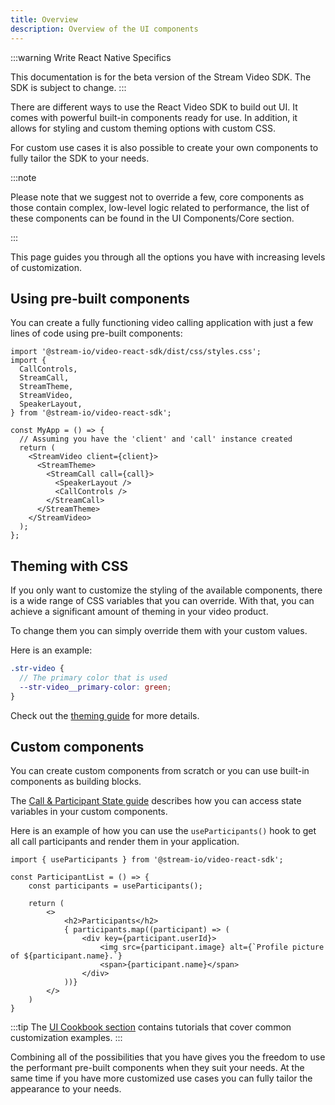 ```yaml
---
title: Overview
description: Overview of the UI components
---
```


:::warning
Write React Native Specifics

This documentation is for the beta version of the Stream Video SDK.
The SDK is subject to change.
:::

There are different ways to use the React Video SDK to build out UI. It comes with powerful built-in components ready for use.
In addition, it allows for styling and custom theming options with custom CSS.

For custom use cases it is also possible to create your own components to fully tailor the SDK to your needs.

:::note

Please note that we suggest not to override a few, core components as those contain complex, low-level logic related to performance, the list of these components can be found in the UI Components/Core section.

:::

This page guides you through all the options you have with increasing levels of customization.

## Using pre-built components

You can create a fully functioning video calling application with just a few lines of code using pre-built components:

```tsx
import '@stream-io/video-react-sdk/dist/css/styles.css';
import {
  CallControls,
  StreamCall,
  StreamTheme,
  StreamVideo,
  SpeakerLayout,
} from '@stream-io/video-react-sdk';

const MyApp = () => {
  // Assuming you have the 'client' and 'call' instance created
  return (
    <StreamVideo client={client}>
      <StreamTheme>
        <StreamCall call={call}>
          <SpeakerLayout />
          <CallControls />
        </StreamCall>
      </StreamTheme>
    </StreamVideo>
  );
};
```

## Theming with CSS

If you only want to customize the styling of the available components, there is a wide range of CSS variables that you can override.
With that, you can achieve a significant amount of theming in your video product.

To change them you can simply override them with your custom values.

Here is an example:

```scss
.str-video {
  // The primary color that is used
  --str-video__primary-color: green;
}
```

Check out the [theming guide](../../ui-components/video-theme) for more details.

## Custom components

You can create custom components from scratch or you can use built-in components as building blocks.

The [Call & Participant State guide](../../guides/call-and-participant-state) describes how you can access state variables in your custom components.

Here is an example of how you can use the `useParticipants()` hook to get all call participants and render them in your application.

```tsx
import { useParticipants } from '@stream-io/video-react-sdk';

const ParticipantList = () => {
    const participants = useParticipants();

    return (
        <>
            <h2>Participants</h2>
            { participants.map((participant) => (
                <div key={participant.userId}>
                    <img src={participant.image} alt={`Profile picture of ${participant.name}.`}
                    <span>{participant.name}</span>
                </div>
            ))}
        </>
    )
}
```

:::tip
The [UI Cookbook section](../06-ui-cookbook/01-overview.mdx) contains tutorials that cover common customization examples.
:::

Combining all of the possibilities that you have gives you the freedom to use the performant pre-built components when they suit your needs.
At the same time if you have more customized use cases you can fully tailor the appearance to your needs.
